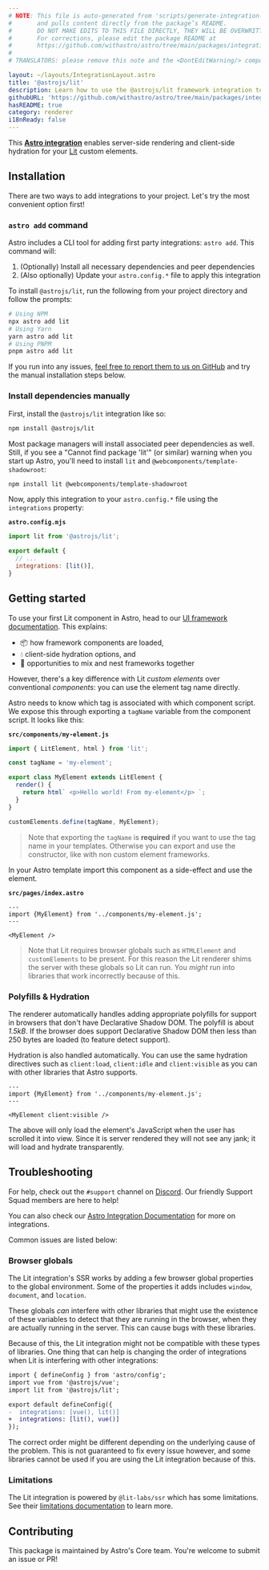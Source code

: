```yaml
---
# NOTE: This file is auto-generated from 'scripts/generate-integration-pages.ts'
#       and pulls content directly from the package’s README.
#       DO NOT MAKE EDITS TO THIS FILE DIRECTLY, THEY WILL BE OVERWRITTEN!
#       For corrections, please edit the package README at
#       https://github.com/withastro/astro/tree/main/packages/integrations/lit/
#
# TRANSLATORS: please remove this note and the <DontEditWarning/> component.

layout: ~/layouts/IntegrationLayout.astro
title: '@astrojs/lit'
description: Learn how to use the @astrojs/lit framework integration to extend component support in your Astro project.
githubURL: 'https://github.com/withastro/astro/tree/main/packages/integrations/lit/'
hasREADME: true
category: renderer
i18nReady: false
---
```



<DontEditWarning/>

This **[Astro integration][astro-integration]** enables server-side rendering and client-side hydration for your [Lit](https://lit.dev/) custom elements.

## Installation

There are two ways to add integrations to your project. Let's try the most convenient option first!

### `astro add` command

Astro includes a CLI tool for adding first party integrations: `astro add`. This command will:

1.  (Optionally) Install all necessary dependencies and peer dependencies
2.  (Also optionally) Update your `astro.config.*` file to apply this integration

To install `@astrojs/lit`, run the following from your project directory and follow the prompts:

```sh
# Using NPM
npx astro add lit
# Using Yarn
yarn astro add lit
# Using PNPM
pnpm astro add lit
```

If you run into any issues, [feel free to report them to us on GitHub](https://github.com/withastro/astro/issues) and try the manual installation steps below.

### Install dependencies manually

First, install the `@astrojs/lit` integration like so:

```sh
npm install @astrojs/lit
```

Most package managers will install associated peer dependencies as well. Still, if you see a "Cannot find package 'lit'" (or similar) warning when you start up Astro, you'll need to install `lit` and `@webcomponents/template-shadowroot`:

```sh
npm install lit @webcomponents/template-shadowroot
```

Now, apply this integration to your `astro.config.*` file using the `integrations` property:

**`astro.config.mjs`**

```js
import lit from '@astrojs/lit';

export default {
  // ...
  integrations: [lit()],
}
```

## Getting started

To use your first Lit component in Astro, head to our [UI framework documentation][astro-ui-frameworks]. This explains:

*   📦 how framework components are loaded,
*   💧 client-side hydration options, and
*   🤝 opportunities to mix and nest frameworks together

However, there's a key difference with Lit *custom elements* over conventional *components*: you can use the element tag name directly.

Astro needs to know which tag is associated with which component script. We expose this through exporting a `tagName` variable from the component script. It looks like this:

**`src/components/my-element.js`**

```js
import { LitElement, html } from 'lit';

const tagName = 'my-element';

export class MyElement extends LitElement {
  render() {
    return html` <p>Hello world! From my-element</p> `;
  }
}

customElements.define(tagName, MyElement);
```

> Note that exporting the `tagName` is **required** if you want to use the tag name in your templates. Otherwise you can export and use the constructor, like with non custom element frameworks.

In your Astro template import this component as a side-effect and use the element.

**`src/pages/index.astro`**

```astro
---
import {MyElement} from '../components/my-element.js';
---

<MyElement />
```

> Note that Lit requires browser globals such as `HTMLElement` and `customElements` to be present. For this reason the Lit renderer shims the server with these globals so Lit can run. You *might* run into libraries that work incorrectly because of this.

### Polyfills & Hydration

The renderer automatically handles adding appropriate polyfills for support in browsers that don't have Declarative Shadow DOM. The polyfill is about *1.5kB*. If the browser does support Declarative Shadow DOM then less than 250 bytes are loaded (to feature detect support).

Hydration is also handled automatically. You can use the same hydration directives such as `client:load`, `client:idle` and `client:visible` as you can with other libraries that Astro supports.

```astro
---
import {MyElement} from '../components/my-element.js';
---

<MyElement client:visible />
```

The above will only load the element's JavaScript when the user has scrolled it into view. Since it is server rendered they will not see any jank; it will load and hydrate transparently.

## Troubleshooting

For help, check out the `#support` channel on [Discord](https://astro.build/chat). Our friendly Support Squad members are here to help!

You can also check our [Astro Integration Documentation][astro-integration] for more on integrations.

Common issues are listed below:

### Browser globals

The Lit integration's SSR works by adding a few browser global properties to the global environment. Some of the properties it adds includes `window`, `document`, and `location`.

These globals *can* interfere with other libraries that might use the existence of these variables to detect that they are running in the browser, when they are actually running in the server. This can cause bugs with these libraries.

Because of this, the Lit integration might not be compatible with these types of libraries. One thing that can help is changing the order of integrations when Lit is interfering with other integrations:

```diff
import { defineConfig } from 'astro/config';
import vue from '@astrojs/vue';
import lit from '@astrojs/lit';

export default defineConfig({
-  integrations: [vue(), lit()]
+  integrations: [lit(), vue()]
});
```

The correct order might be different depending on the underlying cause of the problem. This is not guaranteed to fix every issue however, and some libraries cannot be used if you are using the Lit integration because of this.

### Limitations

The Lit integration is powered by `@lit-labs/ssr` which has some limitations. See their [limitations documentation](https://www.npmjs.com/package/@lit-labs/ssr#user-content-notes-and-limitations) to learn more.

## Contributing

This package is maintained by Astro's Core team. You're welcome to submit an issue or PR!

[astro-integration]: /en/guides/integrations-guide/

[astro-ui-frameworks]: /en/core-concepts/framework-components/#using-framework-components
